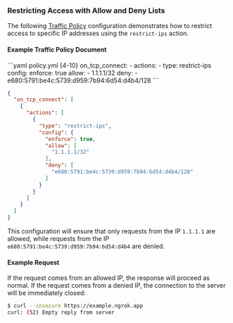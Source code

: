 ### Restricting Access with Allow and Deny Lists

The following [Traffic Policy](/traffic-policy)
configuration demonstrates how to restrict access to specific IP addresses
using the `restrict-ips` action.

#### Example Traffic Policy Document

<CodeGroup>
```yaml policy.yml {4-10}
on_tcp_connect:
  - actions:
      - type: restrict-ips
        config:
          enforce: true
          allow:
            - 1.1.1.1/32
          deny:
            - e680:5791:be4c:5739:d959:7b94:6d54:d4b4/128
```

```json policy.json {5-16}
{
  "on_tcp_connect": [
    {
      "actions": [
        {
          "type": "restrict-ips",
          "config": {
            "enforce": true,
            "allow": [
              "1.1.1.1/32"
            ],
            "deny": [
              "e680:5791:be4c:5739:d959:7b94:6d54:d4b4/128"
            ]
          }
        }
      ]
    }
  ]
}
```
</CodeGroup>

This configuration will ensure that only requests from the IP `1.1.1.1` are
allowed, while requests from the IP `e680:5791:be4c:5739:d959:7b94:6d54:d4b4`
are denied.

#### Example Request

If the request comes from an allowed IP, the response will proceed as normal. If
the request comes from a denied IP, the connection to the server will be
immediately closed:

```bash
$ curl --insecure https://example.ngrok.app
curl: (52) Empty reply from server
```
